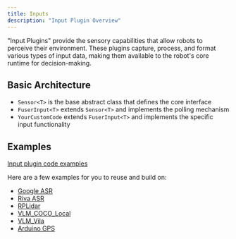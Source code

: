 ```yaml
---
title: Inputs
description: "Input Plugin Overview"
---
```


"Input Plugins" provide the sensory capabilities that allow robots to perceive their environment. These plugins capture, process, and format various types of input data, making them available to the robot's core runtime for decision-making.

## Basic Architecture

- `Sensor<T>` is the base abstract class that defines the core interface
- `FuserInput<T>` extends `Sensor<T>` and implements the polling mechanism
- `YourCustomCode` extends `FuserInput<T>` and implements the specific input functionality

## Examples

[Input plugin code examples](https://github.com/openmind/OM1/blob/main/src/inputs/plugins)

Here are a few examples for you to reuse and build on:

- [Google ASR](https://github.com/openmind/OM1/blob/main/src/inputs/plugins/google_asr.py)
- [Riva ASR](https://github.com/openmind/OM1/blob/main/src/inputs/plugins/riva_asr.py)
- [RPLidar](https://github.com/openmind/OM1/blob/main/src/inputs/plugins/rplidar.py)
- [VLM_COCO_Local](https://github.com/openmind/OM1/blob/main/src/inputs/plugins/vlm_coco_local.py)
- [VLM_Vila](https://github.com/openmind/OM1/blob/main/src/inputs/plugins/vlm_vila.py)
- [Arduino GPS](https://github.com/openmind/OM1/blob/main/src/inputs/plugins/gps.py)


